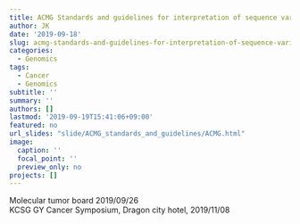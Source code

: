 ```yaml
---
title: ACMG Standards and guidelines for interpretation of sequence variants
author: JK
date: '2019-09-18'
slug: acmg-standards-and-guidelines-for-interpretation-of-sequence-variants
categories:
  - Genomics
tags:
  - Cancer
  - Genomics
subtitle: ''
summary: ''
authors: []
lastmod: '2019-09-19T15:41:06+09:00'
featured: no
url_slides: "slide/ACMG_standards_and_guidelines/ACMG.html"
image:
  caption: ''
  focal_point: ''
  preview_only: no
projects: []
---
```


Molecular tumor board 2019/09/26  
KCSG GY Cancer Symposium, Dragon city hotel, 2019/11/08  